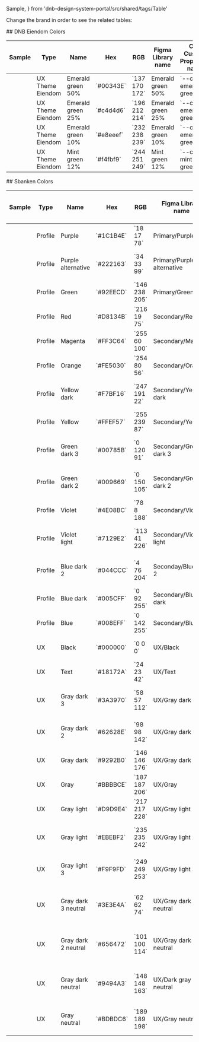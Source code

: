   Sample,
} from 'dnb-design-system-portal/src/shared/tags/Table'

Change the brand in order to see the related tables:

<Space top bottom>
  <ChangeStyleTheme />
</Space>

<VisibilityByTheme visible="eiendom">
  ## DNB Eiendom Colors
  <Table selectable>
    <thead>
      <tr>
        <th>Sample</th>
        <th>Type</th>
        <th>Name</th>
        <th>Hex</th>
        <th>RGB</th>
        <th>Figma Library name</th>
        <th>CSS Custom Properties name</th>
      </tr>
    </thead>
    <tbody>
      <tr>
        <td color="#89aaac"></td>
        <td>UX Theme Eiendom</td>
        <td>Emerald green 50%</td>
        <td>`#00343E`</td>
        <td>`137 170 172`</td>
        <td>Emerald green 50%</td>
        <td>`--color-emerald-green-50`</td>
      </tr>
      <tr>
        <td color="#c4d4d6"></td>
        <td>UX Theme Eiendom</td>
        <td>Emerald green 25%</td>
        <td>`#c4d4d6`</td>
        <td>`196 212 214`</td>
        <td>Emerald green 25%</td>
        <td>`--color-emerald-green-25`</td>
      </tr>
      <tr>
        <td color="#e8eeef"></td>
        <td>UX Theme Eiendom</td>
        <td>Emerald green 10%</td>
        <td>`#e8eeef`</td>
        <td>`232 238 239`</td>
        <td>Emerald green 10%</td>
        <td>`--color-emerald-green-10`</td>
      </tr>
      <tr>
        <td color="#f4fbf9"></td>
        <td>UX Theme Eiendom</td>
        <td>Mint green 12%</td>
        <td>`#f4fbf9`</td>
        <td>`244 251 249`</td>
        <td>Mint green 12%</td>
        <td>`--color-mint-green-12`</td>
      </tr>
    </tbody>
  </Table>
</VisibilityByTheme>

<VisibilityByTheme hidden="sbanken">
  ## DNB Colors

| Sample                   | Type    | Name          | Hex       | RGB         | Figma Library name | CSS Custom Properties name |
| ------------------------ | ------- | ------------- | --------- | ----------- | ------------------ | -------------------------- |
| <Sample>#00343E</Sample> | Profile | Ocean green   | `#00343E` | `0 52 62`   | Ocean green        | `--color-ocean-green`      |
| <Sample>#14555A</Sample> | Profile | Emerald green | `#14555A` | `20 85 90`  | Emerald green      | `--color-emerald-green`    |
| <Sample>#007272</Sample> | Profile | Sea green     | `#007272` | `0 114 114` | Sea green          | `--color-sea-green`        |

  <Table selectable>
    <thead>
      <tr>
        <th>Sample</th>
        <th>Type</th>
        <th>Name</th>
        <th>Hex</th>
        <th>RGB</th>
        <th>Figma Library name</th>
        <th>CSS Custom Properties name</th>
      </tr>
    </thead>
    <tbody>
      <tr>
        <td color="#00343E"></td>
        <td>Profile</td>
        <td>Ocean green</td>
        <td>`#00343E`</td>
        <td>`0 52 62`</td>
        <td>Ocean green</td>
        <td>`--color-ocean-green`</td>
      </tr>
      <tr>
        <td color="#14555A"></td>
        <td>Profile</td>
        <td>Emerald green</td>
        <td>`#14555A`</td>
        <td>`20 85 90`</td>
        <td>Emerald green</td>
        <td>`--color-emerald-green`</td>
      </tr>
      <tr>
        <td color="#007272"></td>
        <td>Profile</td>
        <td>Sea green</td>
        <td>`#007272`</td>
        <td>`0 114 114`</td>
        <td>Sea green</td>
        <td>`--color-sea-green`</td>
      </tr>
      <tr>
        <td color="#A5E1D2"></td>
        <td>Profile</td>
        <td>Mint green</td>
        <td>`#A5E1D2`</td>
        <td>`165 225 210`</td>
        <td>Mint green</td>
        <td>`--color-mint-green`</td>
      </tr>
      <tr>
        <td color="#28B482"></td>
        <td>Profile</td>
        <td>Summer green</td>
        <td>`#28B482`</td>
        <td>`40 180 130`</td>
        <td>Summer green</td>
        <td>`--color-summer-green`</td>
      </tr>
      <tr>
        <td color="#FDBB31"></td>
        <td>Profile</td>
        <td>Accent yellow</td>
        <td>`#FDBB31`</td>
        <td>`253 187 49`</td>
        <td>Accent yellow</td>
        <td>`--color-accent-yellow`</td>
      </tr>
      <tr>
        <td color="#23195A"></td>
        <td>Profile</td>
        <td>Indigo</td>
        <td>`#23195A`</td>
        <td>`35 25 90`</td>
        <td>Indigo</td>
        <td>`--color-indigo`</td>
      </tr>
      <tr>
        <td color="#6E2382"></td>
        <td>Profile</td>
        <td>Violet</td>
        <td>`#6E2382`</td>
        <td>`110 35 130`</td>
        <td>Violet</td>
        <td>`--color-violet`</td>
      </tr>
      <tr>
        <td color="#4BBED2"></td>
        <td>Profile</td>
        <td>Sky blue</td>
        <td>`#4BBED2`</td>
        <td>`75 190 210`</td>
        <td>Sky blue</td>
        <td>`--color-sky-blue`</td>
      </tr>
      <tr>
        <td color="#F2F2F5"></td>
        <td>Profile</td>
        <td>Lavender</td>
        <td>`#F2F2F5`</td>
        <td>`242 242 245`</td>
        <td>Lavender</td>
        <td>`--color-lavender`</td>
      </tr>
      <tr>
        <td color="#FBF6EC"></td>
        <td>Profile</td>
        <td>Sand yellow</td>
        <td>`#FBF6EC`</td>
        <td>`251 246 236`</td>
        <td>Sand yellow</td>
        <td>`--color-sand-yellow`</td>
      </tr>
      <tr>
        <td color="#F2F4EC"></td>
        <td>Profile</td>
        <td>Pistachio</td>
        <td>`#F2F4EC`</td>
        <td>`242 244 236`</td>
        <td>Pistachio</td>
        <td>`--color-pistachio`</td>
      </tr>
      <tr>
        <td color="#B3D5D5"></td>
        <td>UX</td>
        <td>Sea green 30%</td>
        <td>`#B3D5D5`</td>
        <td>`179 213 213`</td>
        <td>Sea green 30%</td>
        <td>`--color-sea-green-30`</td>
      </tr>
      <tr>
        <td color="#D2F0E9"></td>
        <td>UX</td>
        <td>Mint green 50%</td>
        <td>`#D2F0E9`</td>
        <td>`210 240 233`</td>
        <td>Mint green 50%</td>
        <td>`--color-mint-green-50`</td>
      </tr>
      <tr>
        <td color="#E9F8F4"></td>
        <td>UX</td>
        <td>Mint green 25%</td>
        <td>`#E9F8F4`</td>
        <td>`233 248 244`</td>
        <td>Mint green 25%</td>
        <td>`--color-mint-green-25`</td>
      </tr>
      <tr>
        <td color="#F4FBF9"></td>
        <td>UX</td>
        <td>Mint green 12%</td>
        <td>`#F4FBF9`</td>
        <td>`244 251 249`</td>
        <td>Mint green 12%</td>
        <td>`--color-mint-green-12`</td>
      </tr>
      <tr>
        <td color="#FEEBC1"></td>
        <td>UX</td>
        <td>Accent yellow 30%</td>
        <td>`#FEEBC1`</td>
        <td>`254 235 193`</td>
        <td>Accent yellow 30%</td>
        <td>`--color-accent-yellow-30`</td>
      </tr>
      <tr>
        <td color="#FF5400"></td>
        <td>UX</td>
        <td>Signal orange</td>
        <td>`#FF5400`</td>
        <td>`255 84 0`</td>
        <td>Signal orange</td>
        <td>`--color-signal-orange`</td>
      </tr>
      <tr>
        <td color="#DC2A2A"></td>
        <td>UX</td>
        <td>Fire red</td>
        <td>`#DC2A2A`</td>
        <td>`220 42 42`</td>
        <td>Fire red</td>
        <td>`--color-fire-red`</td>
      </tr>
      <tr>
        <td color="#FDEEEE"></td>
        <td>UX</td>
        <td>Fire red 8%</td>
        <td>`#FDEEEE`</td>
        <td>`253 238 238`</td>
        <td>Fire red 8%</td>
        <td>`--color-fire-red-8`</td>
      </tr>
      <tr>
        <td color="#007B5E"></td>
        <td>UX</td>
        <td>Success green</td>
        <td>`#007B5E`</td>
        <td>`0 128 0`</td>
        <td>Success green</td>
        <td>`--color-success-green`</td>
      </tr>
      <tr>
        <td color="#000000"></td>
        <td>UX</td>
        <td>Black</td>
        <td>`#000000`</td>
        <td>`0 0 0`</td>
        <td>Black</td>
        <td>`--color-black`</td>
      </tr>
      <tr>
        <td color="#333333"></td>
        <td>UX</td>
        <td>Black 80%</td>
        <td>`#333333`</td>
        <td>`51 51 51`</td>
        <td>Black 80%</td>
        <td>`--color-black-80`</td>
      </tr>
      <tr>
        <td color="#737373"></td>
        <td>UX</td>
        <td>Black 55%</td>
        <td>`#737373`</td>
        <td>`115 115 115`</td>
        <td>Black 55%</td>
        <td>`--color-black-55`</td>
      </tr>
      <tr>
        <td color="#CCCCCC"></td>
        <td>UX</td>
        <td>Black 20%</td>
        <td>`#CCCCCC`</td>
        <td>`204 204 204`</td>
        <td>Black 20%</td>
        <td>`--color-black-20`</td>
      </tr>
      <tr>
        <td color="#EBEBEB"></td>
        <td>UX</td>
        <td>Black 8%</td>
        <td>`#EBEBEB`</td>
        <td>`235 235 235`</td>
        <td>Black 8%</td>
        <td>`--color-black-8`</td>
      </tr>
      <tr>
        <td color="#F8F8F8"></td>
        <td>UX</td>
        <td>Black 3%</td>
        <td>`#F8F8F8`</td>
        <td>`248 248 248`</td>
        <td>Black 3%</td>
        <td>`--color-black-3`</td>
      </tr>
      <tr>
        <td color="#FFFFFF"></td>
        <td>UX</td>
        <td>White</td>
        <td>`#FFFFFF`</td>
        <td>`255 255 255`</td>
        <td>White</td>
        <td>`--color-white`</td>
      </tr>
    </tbody>
  </Table>
</VisibilityByTheme>

<VisibilityByTheme visible="sbanken">
  ## Sbanken Colors
  <Table selectable>
    <thead>
      <tr>
        <th>Sample</th>
        <th>Type</th>
        <th>Name</th>
        <th>Hex</th>
        <th>RGB</th>
        <th>Figma Library name</th>
        <th>CSS Custom Properties name</th>
      </tr>
    </thead>
    <tbody>
      <tr>
        <td color="#1c1b4e"></td>
        <td>Profile</td>
        <td>Purple</td>
        <td>`#1C1B4E`</td>
        <td>`18 17 78`</td>
        <td>Primary/Purple</td>
        <td>`--sb-color-purple`</td>
      </tr>
      <tr>
        <td color="#222163"></td>
        <td>Profile</td>
        <td>Purple alternative</td>
        <td>`#222163`</td>
        <td>`34 33 99`</td>
        <td>Primary/Purple alternative</td>
        <td>`--sb-color-purple-alternative`</td>
      </tr>
      <tr>
        <td color="#92eecd"></td>
        <td>Profile</td>
        <td>Green</td>
        <td>`#92EECD`</td>
        <td>`146 238 205`</td>
        <td>Primary/Green</td>
        <td>`--sb-color-green`</td>
      </tr>
      <tr>
        <td color="#d8134b"></td>
        <td>Profile</td>
        <td>Red</td>
        <td>`#D8134B`</td>
        <td>`216 19 75`</td>
        <td>Secondary/Red</td>
        <td>`--sb-color-red`</td>
      </tr>
      <tr>
        <td color="#ff3c64"></td>
        <td>Profile</td>
        <td>Magenta</td>
        <td>`#FF3C64`</td>
        <td>`255 60 100`</td>
        <td>Secondary/Magenta</td>
        <td>`--sb-color-magenta`</td>
      </tr>
      <tr>
        <td color="#fe5038"></td>
        <td>Profile</td>
        <td>Orange</td>
        <td>`#FE5030`</td>
        <td>`254 80 56`</td>
        <td>Secondary/Orange</td>
        <td>`--sb-color-orange`</td>
      </tr>
      <tr>
        <td color="#f7bf16"></td>
        <td>Profile</td>
        <td>Yellow dark</td>
        <td>`#F7BF16`</td>
        <td>`247 191 22`</td>
        <td>Secondary/Yellow dark</td>
        <td>`--sb-color-yellow-dark`</td>
      </tr>
      <tr>
        <td color="#ffef57"></td>
        <td>Profile</td>
        <td>Yellow</td>
        <td>`#FFEF57`</td>
        <td>`255 239 87`</td>
        <td>Secondary/Yellow</td>
        <td>`--sb-color-yellow`</td>
      </tr>
      <tr>
        <td color="#00785B"></td>
        <td>Profile</td>
        <td>Green dark 3</td>
        <td>`#00785B`</td>
        <td>`0 120 91`</td>
        <td>Secondary/Green dark 3</td>
        <td>`--sb-color-green-dark-3`</td>
      </tr>
      <tr>
        <td color="#009669"></td>
        <td>Profile</td>
        <td>Green dark 2</td>
        <td>`#009669`</td>
        <td>`0 150 105`</td>
        <td>Secondary/Green dark 2</td>
        <td>`--sb-color-green-dark-2`</td>
      </tr>
      <tr>
        <td color="#4e08bc"></td>
        <td>Profile</td>
        <td>Violet</td>
        <td>`#4E08BC`</td>
        <td>`78 8 188`</td>
        <td>Secondary/Violet</td>
        <td>`--sb-color-violet`</td>
      </tr>
      <tr>
        <td color="#7129e2"></td>
        <td>Profile</td>
        <td>Violet light</td>
        <td>`#7129E2`</td>
        <td>`113 41 226`</td>
        <td>Secondary/Violet light</td>
        <td>`--sb-color-violet-light`</td>
      </tr>
      <tr>
        <td color="#044ccc"></td>
        <td>Profile</td>
        <td>Blue dark 2</td>
        <td>`#044CCC`</td>
        <td>`4 76 204`</td>
        <td>Seconday/Blue dark 2</td>
        <td>`--sb-color-blue-dark-2`</td>
      </tr>
      <tr>
        <td color="#005CFF"></td>
        <td>Profile</td>
        <td>Blue dark</td>
        <td>`#005CFF`</td>
        <td>`0 92 255`</td>
        <td>Secondary/Blue dark</td>
        <td>`--sb-color-blue-dark`</td>
      </tr>
      <tr>
        <td color="#008EFF"></td>
        <td>Profile</td>
        <td>Blue</td>
        <td>`#008EFF`</td>
        <td>`0 142 255`</td>
        <td>Secondary/Blue</td>
        <td>`--sb-color-blue`</td>
      </tr>
      <tr>
        <td color="#000000"></td>
        <td>UX</td>
        <td>Black</td>
        <td>`#000000`</td>
        <td>`0 0 0`</td>
        <td>UX/Black</td>
        <td>`--sb-color-black`</td>
      </tr>
      <tr>
        <td color="#18172a"></td>
        <td>UX</td>
        <td>Text</td>
        <td>`#18172A`</td>
        <td>`24 23 42`</td>
        <td>UX/Text</td>
        <td>`--sb-color-text`</td>
      </tr>
      <tr>
        <td color="#3a3970"></td>
        <td>UX</td>
        <td>Gray dark 3</td>
        <td>`#3A3970`</td>
        <td>`58 57 112`</td>
        <td>UX/Gray dark 3</td>
        <td>`--sb-color-gray-dark-3`</td>
      </tr>
      <tr>
        <td color="#62628E"></td>
        <td>UX</td>
        <td>Gray dark 2</td>
        <td>`#62628E`</td>
        <td>`98 98 142`</td>
        <td>UX/Gray dark 2</td>
        <td>`--sb-color-gray-dark-2`</td>
      </tr>
      <tr>
        <td color="#9292B0"></td>
        <td>UX</td>
        <td>Gray dark</td>
        <td>`#9292B0`</td>
        <td>`146 146 176`</td>
        <td>UX/Gray dark</td>
        <td>`--sb-color-gray-dark`</td>
      </tr>
      <tr>
        <td color="#bbbbce"></td>
        <td>UX</td>
        <td>Gray</td>
        <td>`#BBBBCE`</td>
        <td>`187 187 206`</td>
        <td>UX/Gray</td>
        <td>`--sb-color-gray`</td>
      </tr>
      <tr>
        <td color="#d9d9e4"></td>
        <td>UX</td>
        <td>Gray light</td>
        <td>`#D9D9E4`</td>
        <td>`217 217 228`</td>
        <td>UX/Gray light</td>
        <td>`--sb-color-gray-light`</td>
      </tr>
      <tr>
        <td color="#ebebf2"></td>
        <td>UX</td>
        <td>Gray light</td>
        <td>`#EBEBF2`</td>
        <td>`235 235 242`</td>
        <td>UX/Gray light 2</td>
        <td>`--sb-color-gray-light-2`</td>
      </tr>
      <tr>
        <td color="#f9f9fd"></td>
        <td>UX</td>
        <td>Gray light 3</td>
        <td>`#F9F9FD`</td>
        <td>`249 249 253`</td>
        <td>UX/Gray light 3</td>
        <td>`--sb-color-gray-light-3`</td>
      </tr>
      <tr>
        <td color="#3e3e4a"></td>
        <td>UX</td>
        <td>Gray dark 3 neutral</td>
        <td>`#3E3E4A`</td>
        <td>`62 62 74`</td>
        <td>UX/Gray dark 3 neutral</td>
        <td>`--sb-color-gray-dark-3-neutral`</td>
      </tr>
      <tr>
        <td color="#656472"></td>
        <td>UX</td>
        <td>Gray dark 2 neutral</td>
        <td>`#656472`</td>
        <td>`101 100 114`</td>
        <td>UX/Gray dark 2 neutral</td>
        <td>`--sb-color-gray-dark-2-neutral`</td>
      </tr>
      <tr>
        <td color="#9494a3"></td>
        <td>UX</td>
        <td>Gray dark neutral</td>
        <td>`#9494A3`</td>
        <td>`148 148 163`</td>
        <td>UX/Dark gray neutral</td>
        <td>`--sb-color-gray-dark-neutral`</td>
      </tr>
      <tr>
        <td color="#bdbdc6"></td>
        <td>UX</td>
        <td>Gray neutral</td>
        <td>`#BDBDC6`</td>
        <td>`189 189 198`</td>
        <td>UX/Gray neutral</td>
        <td>`--sb-color-gray-neutral`</td>
      </tr>
    </tbody>
  </Table>
</VisibilityByTheme>
